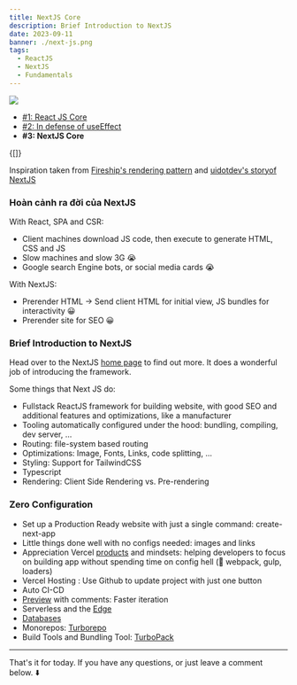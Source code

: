 ```yaml
---
title: NextJS Core
description: Brief Introduction to NextJS
date: 2023-09-11
banner: ./next-js.png
tags:
  - ReactJS
  - NextJS
  - Fundamentals
---
```




<img src="./next-js.png" />

- [#1: React JS Core](react-core)
- [#2: In defense of useEffect](putting-props-to-use-state)
- <b>#3: NextJS Core</b>

<Translations>{[]}</Translations>

Inspiration taken from [Fireship's rendering pattern](https://www.youtube.com/watch?v=Dkx5ydvtpCA&ab_channel=BeyondFireship) and [uidotdev's storyof NextJS](https://www.youtube.com/watch?v=BILxV_vrZO0&t=455s&ab_channel=uidotdev)

### Hoàn cảnh ra đời của NextJS

With React, SPA and CSR:
+ Client machines download JS code, then execute to generate HTML, CSS and JS
+ Slow machines and slow 3G 😭
+ Google search Engine bots, or social media cards 😭

With NextJS:
+ Prerender HTML -> Send client HTML for initial view, JS bundles for interactivity 😀
+ Prerender site for SEO 😀

### Brief Introduction to NextJS

Head over to the NextJS [home page](https://nextjs.org/) to find out more. It does a wonderful job of introducing the framework.

Some things that Next JS do:

- Fullstack ReactJS framework for building website, with good SEO and additional features and optimizations, like a manufacturer
- Tooling automatically configured under the hood: bundling, compiling, dev server, ...
- Routing: file-system based routing
- Optimizations: Image, Fonts, Links, code splitting, ...
- Styling: Support for TailwindCSS
- Typescript
- Rendering: Client Side Rendering vs. Pre-rendering

### Zero Configuration

- Set up a Production Ready website with just a single command: create-next-app
- Little things done well with no configs needed: images and links
- Appreciation Vercel [products](https://vercel.com/) and mindsets: helping developers to focus on building app without spending time on config hell (👋 webpack, gulp, loaders)
- Vercel Hosting : Use Github to update project with just one button
- Auto CI-CD
- [Preview](https://vercel.com/features/previews) with comments: Faster iteration
- Serverless and the [Edge](https://vercel.com/features/infrastructure)
- [Databases](https://vercel.com/storage/kv)
- Monorepos: [Turborepo](https://turbo.build/repo)
- Build Tools and Bundling Tool: [TurboPack](https://turbo.build/pack)

---

That's it for today. If you have any questions, or just leave a comment below. ⬇️

<Comments />
